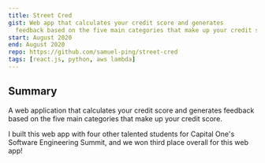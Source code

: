 ```yaml
---
title: Street Cred
gist: Web app that calculates your credit score and generates
  feedback based on the five main categories that make up your credit score.
start: August 2020
end: August 2020
repo: https://github.com/samuel-ping/street-cred
tags: [react.js, python, aws lambda]
---
```


## Summary

A web application that calculates your credit score and generates feedback based on the five main categories that make up your credit score.

I built this web app with four other talented students for Capital One's Software Engineering Summit, and we won third place overall for this web app!
